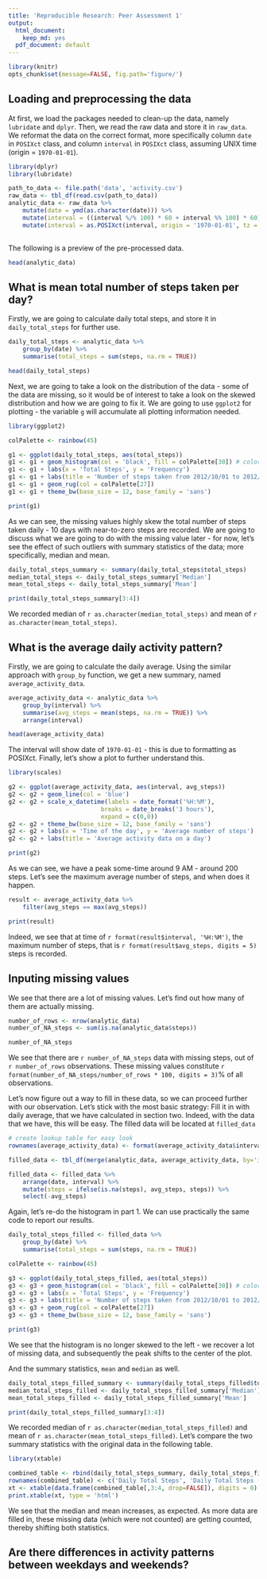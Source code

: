 ```yaml
---
title: 'Reproducible Research: Peer Assessment 1'
output:
  html_document:
    keep_md: yes
  pdf_document: default
---
```


```r
library(knitr)
opts_chunk$set(message=FALSE, fig.path='figure/')
```

## Loading and preprocessing the data

At first, we load the packages needed to clean-up the data, namely `lubridate` and `dplyr`. Then, we read the raw data and store it in `raw_data`. We reformat the data on the correct format, more specifically column `date` in `POSIXct` class, and column `interval` in `POSIXct` class, assuming UNIX time (origin = `1970-01-01`).

```r

library(dplyr)
library(lubridate)

path_to_data <- file.path('data', 'activity.csv')
raw_data <- tbl_df(read.csv(path_to_data))
analytic_data <- raw_data %>%
    mutate(date = ymd(as.character(date))) %>%
    mutate(interval = ((interval %/% 100) * 60 + interval %% 100) * 60) %>%
    mutate(interval = as.POSIXct(interval, origin = '1970-01-01', tz = 'UTC'))
        
```

The following is a preview of the pre-processed data.

```r
head(analytic_data)
```

## What is mean total number of steps taken per day?

Firstly, we are going to calculate daily total steps, and store it in `daily_total_steps` for further use.

```r
daily_total_steps <- analytic_data %>%
    group_by(date) %>%
    summarise(total_steps = sum(steps, na.rm = TRUE))

head(daily_total_steps)
```

Next, we are going to take a look on the distribution of the data - some of the data are missing, so it would be of interest to take a look on the skewed distribution and how we are going to fix it. We are going to use `ggplot2` for plotting - the variable `g` will accumulate all plotting information needed.

```r
library(ggplot2)

colPalette <- rainbow(45)

g1 <- ggplot(daily_total_steps, aes(total_steps)) 
g1 <- g1 + geom_histogram(col = 'black', fill = colPalette[30]) # colors with blue
g1 <- g1 + labs(x = 'Total Steps', y = 'Frequency')
g1 <- g1 + labs(title = 'Number of steps taken from 2012/10/01 to 2012/11/31')
g1 <- g1 + geom_rug(col = colPalette[27])
g1 <- g1 + theme_bw(base_size = 12, base_family = 'sans')

print(g1)
```

As we can see, the missing values highly skew the total number of steps taken daily - 10 days with near-to-zero steps are recorded. We are going to discuss what we are going to do with the missing value later - for now, let's see the effect of such outliers with summary statistics of the data; more specifically, median and mean.

```r
daily_total_steps_summary <- summary(daily_total_steps$total_steps)
median_total_steps <- daily_total_steps_summary['Median']
mean_total_steps <- daily_total_steps_summary['Mean']

print(daily_total_steps_summary[3:4])
```

We recorded median of `r as.character(median_total_steps)` and mean of `r as.character(mean_total_steps)`.

## What is the average daily activity pattern?

Firstly, we are going to calculate the daily average. Using the similar approach with `group_by` function, we get a new summary, named `average_activity_data`. 

```r
average_activity_data <- analytic_data %>%
    group_by(interval) %>%
    summarise(avg_steps = mean(steps, na.rm = TRUE)) %>%
    arrange(interval) 

head(average_activity_data)
```

The interval will show date of `1970-01-01` - this is due to formatting as POSIXct. Finally, let's show a plot to further understand this.

```r

library(scales)

g2 <- ggplot(average_activity_data, aes(interval, avg_steps))
g2 <- g2 + geom_line(col = 'blue')
g2 <- g2 + scale_x_datetime(labels = date_format('%H:%M'), 
                          breaks = date_breaks('3 hours'), 
                          expand = c(0,0))
g2 <- g2 + theme_bw(base_size = 12, base_family = 'sans')
g2 <- g2 + labs(x = 'Time of the day', y = 'Average number of steps') 
g2 <- g2 + labs(title = 'Average activity data on a day')

print(g2)
```

As we can see, we have a peak some-time around 9 AM - around 200 steps. Let's see the maximum average number of steps, and when does it happen.

```r

result <- average_activity_data %>%
    filter(avg_steps == max(avg_steps))

print(result)
```

Indeed, we see that at time of `r format(result$interval, '%H:%M')`, the maximum number of steps, that is `r format(result$avg_steps, digits = 5)` steps is recorded.

## Inputing missing values

We see that there are a lot of missing values. Let's find out how many of them are actually missing.

```r
number_of_rows <- nrow(analytic_data)
number_of_NA_steps <- sum(is.na(analytic_data$steps))

number_of_NA_steps
```

We see that there are `r number_of_NA_steps` data with missing steps, out of `r number_of_rows` observations. These missing values constitute `r format(number_of_NA_steps/number_of_rows * 100, digits = 3)`% of all observations.

Let's now figure out a way to fill in these data, so we can proceed further with our observation. Let's stick with the most basic strategy: Fill it in with daily average, that we have calculated in section two. Indeed, with the data that we have, this will be easy. The filled data will be located at `filled_data`

```r

# create lookup table for easy look
rownames(average_activity_data) <- format(average_activity_data$interval, "%H:%M")

filled_data <- tbl_df(merge(analytic_data, average_activity_data, by='interval'))

filled_data <- filled_data %>%
    arrange(date, interval) %>%
    mutate(steps = ifelse(is.na(steps), avg_steps, steps)) %>%
    select(-avg_steps)
```

Again, let's re-do the histogram in part 1. We can use practically the same code to report our results.

```r
daily_total_steps_filled <- filled_data %>%
    group_by(date) %>%
    summarise(total_steps = sum(steps, na.rm = TRUE))

colPalette <- rainbow(45)

g3 <- ggplot(daily_total_steps_filled, aes(total_steps)) 
g3 <- g3 + geom_histogram(col = 'black', fill = colPalette[30]) # colors with blue
g3 <- g3 + labs(x = 'Total Steps', y = 'Frequency')
g3 <- g3 + labs(title = 'Number of steps taken from 2012/10/01 to 2012/11/31 - filled NA data')
g3 <- g3 + geom_rug(col = colPalette[27])
g3 <- g3 + theme_bw(base_size = 12, base_family = 'sans')

print(g3)
```

We see that the histogram is no longer skewed to the left - we recover a lot of missing data, and subsequently the peak shifts to the center of the plot.

And the summary statistics, `mean` and `median` as well.

```r
daily_total_steps_filled_summary <- summary(daily_total_steps_filled$total_steps)
median_total_steps_filled <- daily_total_steps_filled_summary['Median']
mean_total_steps_filled <- daily_total_steps_filled_summary['Mean']

print(daily_total_steps_filled_summary[3:4])
```

We recorded median of `r as.character(median_total_steps_filled)` and mean of `r as.character(mean_total_steps_filled)`. Let's compare the two summary statistics with the original data in the following table.

```r
library(xtable)

combined_table <- rbind(daily_total_steps_summary, daily_total_steps_filled_summary) 
rownames(combined_table) <- c('Daily Total Steps', 'Daily Total Steps (Filled)')
xt <- xtable(data.frame(combined_table[,3:4, drop=FALSE]), digits = 0)
print.xtable(xt, type = 'html')
```

We see that the median and mean increases, as expected. As more data are filled in, these missing data (which were not counted) are getting counted, thereby shifting both statistics.

## Are there differences in activity patterns between weekdays and weekends?
